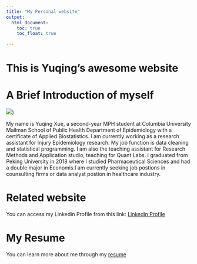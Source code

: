 ```yaml
---
title: "My Personal website"
output: 
  html_document:
    toc: true
    toc_float: true
    
---
```


# This is Yuqing's awesome website

# A Brief Introduction of myself

![](Yuqing Xue.jpg)) 

My name is Yuqing Xue, a second-year MPH student at Columbia University Mailman School of Public Health Department of Epidemiology with a certificate of Applied Biostatistics. I am currently working as a research assistant for Injury Epidemiology research. My job function is data cleaning and statistical programming. I am also the teaching assistant for Research Methods and Application studio, teaching for Quant Labs. I graduated from Peking University in 2018 where I studied Pharmaceutical Sciences and had a double major in Economis.I am currently seeking job postions in counsulting firms or data analyst postion in healthcare industry.


# Related website

You can access my Linkedin Profile from this link:
[Linkedin Profile](https://www.linkedin.com/in/yuqing-xue-342a4b168/)

# My Resume

You can learn more about me through my [resume](resume.html)
